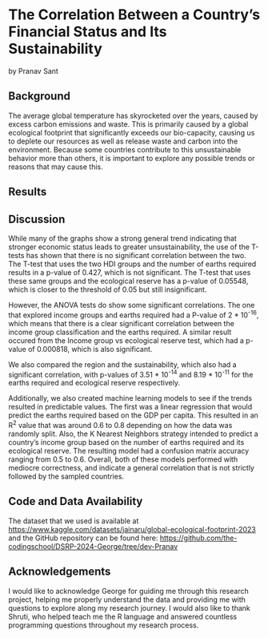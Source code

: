# The Correlation Between a Country’s Financial Status and Its Sustainability

by Pranav Sant

## Background

The average global temperature has skyrocketed over the years, caused by excess carbon emissions and waste. This is primarily caused by a global ecological footprint that significantly exceeds our bio-capacity, causing us to deplete our resources as well as release waste and carbon into the environment. Because some countries contribute to this unsustainable behavior more than others, it is important to explore any possible trends or reasons that may cause this.

## Results

## Discussion

While many of the graphs show a strong general trend indicating that stronger economic status leads to greater unsustainability, the use of the T-tests has shown that there is no significant correlation between the two. The T-test that uses the two HDI groups and the number of earths required results in a p-value of 0.427, which is not significant. The T-test that uses these same groups and the ecological reserve has a p-value of 0.05548, which is closer to the threshold of 0.05 but still insignificant.

However, the ANOVA tests do show some significant correlations. The one that explored income groups and earths required had a P-value of 2 \* 10^-16^, which means that there is a clear significant correlation between the income group classification and the earths required. A similar result occured from the Income group vs ecological reserve test, which had a p-value of 0.000818, which is also significant.

We also compared the region and the sustainability, which also had a significant correlation, with p-values of 3.51 \* 10^-14^ and 8.19 \* 10^-11^ for the earths required and ecological reserve respectively.

Additionally, we also created machine learning models to see if the trends resulted in predictable values. The first was a linear regression that would predict the earths required based on the GDP per capita. This resulted in an R^2^ value that was around 0.6 to 0.8 depending on how the data was randomly split. Also, the K Nearest Neighbors strategy intended to predict a country's income group based on the number of earths required and its ecological reserve. The resulting model had a confusion matrix accuracy ranging from 0.5 to 0.6. Overall, both of these models performed with mediocre correctness, and indicate a general correlation that is not strictly followed by the sampled countries.

## Code and Data Availability

The dataset that we used is available at <https://www.kaggle.com/datasets/jainaru/global-ecological-footprint-2023> and the GitHub repository can be found here: <https://github.com/the-codingschool/DSRP-2024-George/tree/dev-Pranav>

## Acknowledgements

I would like to acknowledge George for guiding me through this research project, helping me properly understand the data and providing me with questions to explore along my research journey. I would also like to thank Shruti, who helped teach me the R language and answered countless programming questions throughout my research process.
